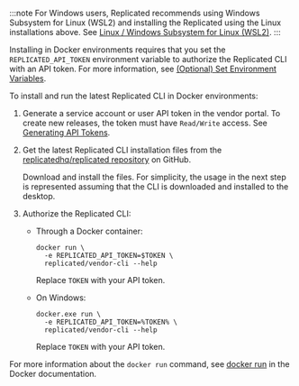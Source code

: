 :::note
For Windows users, Replicated recommends using Windows Subsystem for Linux (WSL2) and installing the Replicated using the Linux installations above. See [Linux / Windows Subsystem for Linux (WSL2)](#linux-wsl2).
:::

Installing in Docker environments requires that you set the `REPLICATED_API_TOKEN` environment variable to authorize the Replicated CLI with an API token. For more information, see [(Optional) Set Environment Variables](/reference/replicated-cli-installing#env-var).

To install and run the latest Replicated CLI in Docker environments:

1. Generate a service account or user API token in the vendor portal. To create new releases, the token must have `Read/Write` access. See [Generating API Tokens](/vendor/replicated-api-tokens).

1. Get the latest Replicated CLI installation files from the [replicatedhq/replicated repository](https://github.com/replicatedhq/replicated/releases) on GitHub.

    Download and install the files. For simplicity, the usage in the next step is represented assuming that the CLI is downloaded and installed to the desktop.

1. Authorize the Replicated CLI:

     - Through a Docker container:

        ```shell
        docker run \
          -e REPLICATED_API_TOKEN=$TOKEN \
          replicated/vendor-cli --help
        ```
        Replace `TOKEN` with your API token.

     - On Windows:

        ```dos
        docker.exe run \
          -e REPLICATED_API_TOKEN=%TOKEN% \
          replicated/vendor-cli --help
        ```

        Replace `TOKEN` with your API token.

  For more information about the `docker run` command, see [docker run](https://docs.docker.com/engine/reference/commandline/run/) in the Docker documentation. 
